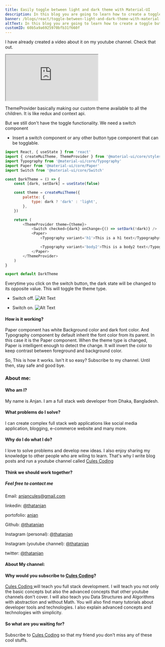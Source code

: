 ```yaml
---
title: Easily toggle between light and dark theme with Material-UI
description: In this blog you are going to learn how to create a toggle button that switches between light and dark theme.
banner: /blogs/react/toggle-between-light-and-dark-theme-with-material-ui/banner.png
altText: In this blog you are going to learn how to create a toggle button that switches between light and dark theme.
customID: 60b5a9a6925970bfb31f660f
---
```


I have already created a video about it on my youtube channel. Check that out. 
<Iframe src="https://www.youtube.com/embed/ag3je1g0BN8" title="YouTube video player" /> 

We know that in dark mode, the background stays dark and the foreground is white to keep the contrast. In light mode, it is just opposite. 
So, we need a component which automatically changes its background color based on the theme. Also for the text.

In Material-ui, we have a component like that. That is the Paper component.  Paper component is intelligent enough to automatically detect the theme and it will change its background color. For more information, please check their docs out. [Paper](https://material-ui.com/components/paper/#paper)

- Let's create a boilerplate component.

```javascript
import React from 'react'

const DarkTheme = (props) => {
	return (
		<div>
			
		</div>
	)
}

export default DarkTheme
```

- Create a new state with useState hook.
```javascript
import React, {useState} from 'react'

const DarkTheme = (props) => {
	const [dark, setDark] = useState(false)
	return (
		<div>
			
		</div>
	)
}

export default DarkTheme
```

This will be used for checking if the current mode is in dark or not.

- Create a new theme.

```javascript
import React, {useState} from 'react'
import { createMuiTheme, ThemeProvider } from '@material-ui/core/styles'

const DarkTheme = (props) => {
	const [dark, setDark] = useState(false)

	const theme = createMuiTheme({
		palette: {
			type: dark ? 'dark' : 'light',
		},
	})

	return (
		<div>
			
		</div>
	)
}

export default DarkTheme

```

Simply we specify the theme mode by the type property. In this case it will be updated based on the `dark` state value. We will use a button to manipulate the state.

- Insert a paper with Typography component.

```javascript
import React, { useState } from 'react'
import { createMuiTheme, ThemeProvider } from '@material-ui/core/styles'
import Typography from '@material-ui/core/Typography'
import Paper from '@material-ui/core/Paper'

const DarkTheme = () => {
	const [dark, setDark] = useState(false)

	const theme = createMuiTheme({
		palette: {
			type: dark ? 'dark' : 'light',
		},
	})

	return (
			<Paper>
				<Typography variant='h1'>This is a h1 text</Typography>

				<Typography variant='body2'>This is a body2 text</Typography>
			</Paper>
	)
}

export default DarkTheme
```

- Wrap all component by the ThemeProvider and pass the theme object as theme prop. 

```javascript
import React, { useState } from 'react'
import { createMuiTheme, ThemeProvider } from '@material-ui/core/styles'
import Typography from '@material-ui/core/Typography'
import Paper from '@material-ui/core/Paper'

const DarkTheme = () => {
	const [dark, setDark] = useState(false)

	const theme = createMuiTheme({
		palette: {
			type: dark ? 'dark' : 'light',
		},
	})

	return (
		<ThemeProvider theme={theme}>
			<Paper>
				<Typography variant='h1'>This is a h1 text</Typography>

				<Typography variant='body2'>This is a body2 text</Typography>
			</Paper>
		</ThemeProvider>
	)
}

export default DarkTheme
```

If you have no idea about theming in material-ui, then please check this video out.
<iframe src="https://www.youtube.com/embed/oMedA_vOJac" title="YouTube video player" frameborder="0" allow="accelerometer; autoplay; clipboard-write; encrypted-media; gyroscope; picture-in-picture" allowfullscreen></iframe>

ThemeProvider basically making our custom theme available to all the children. It is like redux and context api.

But we still don't have the toggle functionality. We need a switch component

- Insert a switch component or any other button type component that can be togglable.

```javascript
import React, { useState } from 'react'
import { createMuiTheme, ThemeProvider } from '@material-ui/core/styles'
import Typography from '@material-ui/core/Typography'
import Paper from '@material-ui/core/Paper'
import Switch from '@material-ui/core/Switch'

const DarkTheme = () => {
	const [dark, setDark] = useState(false)

	const theme = createMuiTheme({
		palette: {
			type: dark ? 'dark' : 'light',
		},
	})

	return (
		<ThemeProvider theme={theme}>
			<Switch checked={dark} onChange={() => setDark(!dark)} />
			<Paper>
				<Typography variant='h1'>This is a h1 text</Typography>

				<Typography variant='body2'>This is a body2 text</Typography>
			</Paper>
		</ThemeProvider>
	)
}

export default DarkTheme
```

Everytime you click on the switch button, the dark state will be changed to its opposite value. This will toggle the theme type.

- Switch off.
![Alt Text](https://dev-to-uploads.s3.amazonaws.com/uploads/articles/k66jyhem486cl64h6jj8.png)

- Switch on.
![Alt Text](https://dev-to-uploads.s3.amazonaws.com/uploads/articles/0eqrj5pmik8f3zqeis7p.png)

#### How is it working?
Paper component has white Background color and dark font color. And Typography component by default inherit the font color from its parent. In this case it is the Paper component. 
When the theme type is changed, Paper is intelligent enough to detect the change. It will invert the color to keep contrast between foreground and background color.

So, This is how it works. Isn't it so easy? 
Subscribe to my channel. Until then, stay safe and good bye.

### About me:

#### Who am I?

My name is Anjan. I am a full stack web developer from Dhaka, Bangladesh.

#### What problems do I solve?

I can create complex full stack web applications like social media application, blogging, e-commerce website and many more.

#### Why do I do what I do?

I love to solve problems and develop new ideas. I also enjoy sharing my knowledge to other people who are wiling to learn. That's why I write blog posts and run a youtube channel called [Cules Coding](https://www.youtube.com/channel/UCBaGowNYTUsm3IDaHbLRMYw?sub_confirmation=1)

#### Think we should work together?

##### Feel free to contact me

Email: anjancules@gmail.com

linkedin: [@thatanjan](https://linkedin.com/in/thatanjan/)

portofolio: [anjan](https://anjan.vercel.app/)

Github: [@thatanjan](https://github.com/thatAnjan/)

Instagram (personal): [@thatanjan](https://instagram.com/thatAnjan/)

Instagram (youtube channel): [@thatanjan](https://instagram.com/cules_coding/)

twitter: [@thatanjan](https://twitter.com/thatAnjan)

#### About My channel:

#### Why would you subscribe to [Cules Coding](https://www.youtube.com/channel/UCBaGowNYTUsm3IDaHbLRMYw?sub_confirmation=1)?

[ Cules Coding ](https://www.youtube.com/channel/UCBaGowNYTUsm3IDaHbLRMYw?sub_confirmation=1) will teach you full stack development. I will teach you not only the basic concepts but also the advanced concepts that other youtube channels don't cover. I will also teach you Data Structures and Algorithms with abstraction and without Math. You will also find many tutorials about developer tools and technologies. I also explain advanced concepts and technologies with simplicity.

#### So what are you waiting for?

Subscribe to [Cules Coding](https://www.youtube.com/channel/UCBaGowNYTUsm3IDaHbLRMYw?sub_confirmation=1) so that my friend you don't miss any of these cool stuffs.

